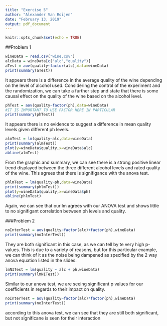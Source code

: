 ```yaml
---
title: "Exercise 5"
author: "Alexander Van Roijen"
date: "February 13, 2019"
output: pdf_document
---
```


```r
knitr::opts_chunk$set(echo = TRUE)
```

##Problem 1

```r
wineData = read.csv("wine.csv")
alcData = wineData[c("alc","quality")]
aTest = aov(quality~factor(alc),data=wineData)
print(summary(aTest))
```

It appears there is a difference in the average quality of the wine depending on the level of alcohol used. Considering the control of the experiment and the randomization, we can take a further step and state that there is some causal effect on the quality of the wine based on the alcohol level.

```r
phTest = aov(quality~factor(ph),data=wineData)
#IT IS IMPORTANT TO USE FACTOR HERE IN PARTICULAR
print(summary(phTest))
```

It appears there is no evidence to suggest a difference in mean quality levels given different ph levels.

```r
almTest = lm(quality~alc,data=wineData)
print(summary(almTest))
plot(y=wineData$quality,x=wineData$alc)
abline(almTest)
```

From the graphic and summary, we can see there is a strong positive linear trend displayed between the three different alcohol levels and rated quality of the wine. This agrees that there is signifigance with the anova test.

```r
phlmTest = lm(quality~ph,data=wineData)
print(summary(phlmTest))
plot(y=wineData$quality,x=wineData$ph)
abline(phlmTest)
```

Again, we can see that our lm agrees with our ANOVA test and shows little to no signifigant correlation between ph levels and quality.


###Problem 2

```r
noInterTest = aov(quality~factor(alc)+factor(ph),wineData)
print(summary(noInterTest))
```

They are both significant in this case, as we can tell by te very high p-values. This is due to a variety of reasons, but for this particular example, we can think of it as the noise being dampened as specified by the 2 way anova equation listed in the slides.

```r
lmNITest = lm(quality ~ alc + ph,wineData)
print(summary(lmNITest))
```

Similar to our anova test, we are seeing significant p values for our coefficients in regards to their impact on quality.

```r
noInterTest = aov(quality~factor(alc)*factor(ph),wineData)
print(summary(noInterTest))
```


according to this anova test, we can see that they are still both significant, but not significane is seen for their interaction